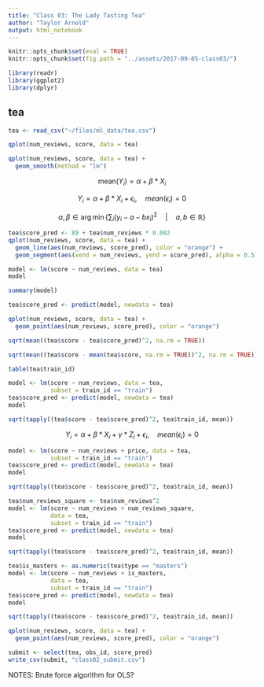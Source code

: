 ```yaml
---
title: "Class 03: The Lady Tasting Tea"
author: "Taylor Arnold"
output: html_notebook
---
```


```r
knitr::opts_chunk$set(eval = TRUE)
knitr::opts_chunk$set(fig.path = "../assets/2017-09-05-class03/")
```

```r
library(readr)
library(ggplot2)
library(dplyr)
```

## tea

```r
tea <- read_csv("~/files/ml_data/tea.csv")
```


```r
qplot(num_reviews, score, data = tea)
```

```r
qplot(num_reviews, score, data = tea) +
  geom_smooth(method = "lm")
```


$$ \text{mean} (Y_i) = \alpha + \beta * X_i $$


$$ Y_i = \alpha + \beta * X_i + \epsilon_i, \quad mean(\epsilon_i) = 0 $$


$$ \alpha, \beta \in \arg\min \left\{ \left. \sum_i \left(y_i - a - b x_i \right)^2 \quad \right| \quad a, b \in \mathbb{R} \right\} $$


```r
tea$score_pred <- 89 + tea$num_reviews * 0.002
qplot(num_reviews, score, data = tea) +
  geom_line(aes(num_reviews, score_pred), color = "orange") +
  geom_segment(aes(xend = num_reviews, yend = score_pred), alpha = 0.5)
```




```r
model <- lm(score ~ num_reviews, data = tea)
model
```

```r
summary(model)
```

```r
tea$score_pred <- predict(model, newdata = tea)
```


```r
qplot(num_reviews, score, data = tea) +
  geom_point(aes(num_reviews, score_pred), color = "orange")
```


```r
sqrt(mean((tea$score - tea$score_pred)^2, na.rm = TRUE))
```


```r
sqrt(mean((tea$score - mean(tea$score, na.rm = TRUE))^2, na.rm = TRUE))
```

```r
table(tea$train_id)
```


```r
model <- lm(score ~ num_reviews, data = tea,
            subset = train_id == "train")
tea$score_pred <- predict(model, newdata = tea)
model
```

```r
sqrt(tapply((tea$score - tea$score_pred)^2, tea$train_id, mean))
```

$$ Y_i = \alpha + \beta * X_i + \gamma * Z_i + \epsilon_i, \quad mean(\epsilon_i) = 0 $$


```r
model <- lm(score ~ num_reviews + price, data = tea,
            subset = train_id == "train")
tea$score_pred <- predict(model, newdata = tea)
model
```

```r
sqrt(tapply((tea$score - tea$score_pred)^2, tea$train_id, mean))
```

```r
tea$num_reviews_square <- tea$num_reviews^2
model <- lm(score ~ num_reviews + num_reviews_square,
            data = tea,
            subset = train_id == "train")
tea$score_pred <- predict(model, newdata = tea)
model
```

```r
sqrt(tapply((tea$score - tea$score_pred)^2, tea$train_id, mean))
```

```r
tea$is_masters <- as.numeric(tea$type == "masters")
model <- lm(score ~ num_reviews + is_masters,
            data = tea,
            subset = train_id == "train")
tea$score_pred <- predict(model, newdata = tea)
model
```

```r
sqrt(tapply((tea$score - tea$score_pred)^2, tea$train_id, mean))
```


```r
qplot(num_reviews, score, data = tea) +
  geom_point(aes(num_reviews, score_pred), color = "orange")
```


```r
submit <- select(tea, obs_id, score_pred)
write_csv(submit, "class02_submit.csv")
```

NOTES: Brute force algorithm for OLS?